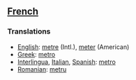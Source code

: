 ==[[French]]==

===Translations===

*[[English]]: [[metre]] (Intl.), [[meter]] (American)
*[[Greek]]: [[metro]]
*[[Interlingua]], [[Italian]], [[Spanish]]: [[metro]]
*[[Romanian]]: [[metru]]